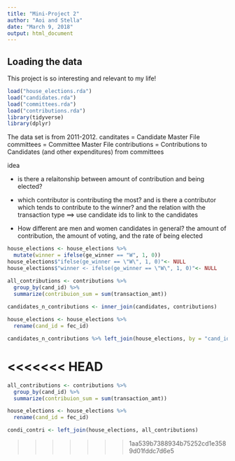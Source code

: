 ```yaml
---
title: "Mini-Project 2"
author: "Aoi and Stella"
date: "March 9, 2018"
output: html_document
---
```



## Loading the data

This project is so interesting and relevant to my life!

```r
load("house_elections.rda")
load("candidates.rda")
load("committees.rda")
load("contributions.rda")
library(tidyverse)
library(dplyr)

```

The data set is from 2011-2012.
canditates = Candidate Master File
committees = Committee Master File
contributions = Contributions to Candidates (and other expenditures) from committees

idea

- is there a relaitonship between amount of contribution and being elected?

- which contributor is contributing the most? and is there a contributor which tends to contribute to the winner? and the relation with the transaction type ==> use candidate ids to link to the candidates  

- How different are men and women candidates in general? the amount of contribution, the amount of voting, and the rate of being elected 

```r
house_elections <- house_elections %>%
  mutate(winner = ifelse(ge_winner == "W", 1, 0)) 
house_elections$"ifelse(ge_winner == \"W\", 1, 0)"<- NULL
house_elections$"winner <- ifelse(ge_winner == \"W\", 1, 0)"<- NULL
```


```r
all_contributions <- contributions %>% 
  group_by(cand_id) %>%
  summarize(contribuion_sum = sum(transaction_amt)) 
  
candidates_n_contributions <- inner_join(candidates, contributions)

house_elections <- house_elections %>%
  rename(cand_id = fec_id)

candidates_n_contributions %>% left_join(house_elections, by = "cand_id")
```

<<<<<<< HEAD
=======
```r
all_contributions <- contributions %>% 
  group_by(cand_id) %>%
  summarize(contribuion_sum = sum(transaction_amt)) 

house_elections <- house_elections %>%
  rename(cand_id = fec_id)

condi_contri <- left_join(house_elections, all_contributions)
```
>>>>>>> 1aa539b7388934b75252cd1e3589d01fddc7d6e5

